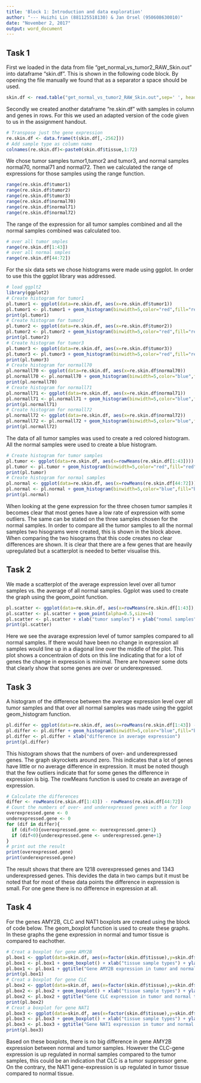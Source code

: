 ```yaml
---
title: 'Block 1: Introduction and data exploration'
author: "--- Huizhi Lin (881125518130) & Jan Orsel (950608630010)"
date: "November 2, 2017"
output: word_document
---
```


## Task 1

First we loaded in the data from file "get_normal_vs_tumor2_RAW_Skin.out" into dataframe "skin.df". This is shown in the following code block. By opening the file manually we found that as a separator a space should be used.
```r
skin.df <- read.table("get_normal_vs_tumor2_RAW_Skin.out",sep=' ', header=TRUE)
```

Secondly we created another dataframe "re.skin.df" with samples in column and genes in
rows. For this we used an adapted version of the code given to us in the assignment
handout.
```r
# Transpose just the gene expression
re.skin.df <- data.frame(t(skin.df[,-2562]))
# Add sample type as column name
colnames(re.skin.df)<-paste0(skin.df$tissue,1:72)
```

We chose tumor samples tumor1,tumor2 and tumor3, and normal samples normal70,
normal71 and normal72. Then we calculated the range of expressions for those samples
using the range function.
```r
range(re.skin.df$tumor1)
range(re.skin.df$tumor2)
range(re.skin.df$tumor3)
range(re.skin.df$normal70)
range(re.skin.df$normal71)
range(re.skin.df$normal72)
```

The range of the expression for all tumor samples combined and all the normal samples
combined was calculated too.
```r
# over all tumor smples
range(re.skin.df[1:43])
# over all normal smples
range(re.skin.df[44:72])
```

For the six data sets we chose histograms were made using ggplot. In order to use this the
ggplot library was addressed.
```r
# load ggplt2
library(ggplot2)
# Create histogram for tumor1
pl.tumor1 <- ggplot(data=re.skin.df, aes(x=re.skin.df$tumor1))
pl.tumor1 <- pl.tumor1 + geom_histogram(binwidth=5,color="red",fill="red", alpha=0.8) + xlab("tumor1")
print(pl.tumor1)
# Create histogram for tumor2
pl.tumor2 <- ggplot(data=re.skin.df, aes(x=re.skin.df$tumor2))
pl.tumor2 <- pl.tumor2 + geom_histogram(binwidth=5,color="red",fill="red", alpha=0.8) + xlab("tumor2")
print(pl.tumor2)
# Create histogram for tumor3
pl.tumor3 <- ggplot(data=re.skin.df, aes(x=re.skin.df$tumor3))
pl.tumor3 <- pl.tumor3 + geom_histogram(binwidth=5,color="red",fill="red", alpha=0.8) + xlab("tumor3")
print(pl.tumor3)
# Create histogram for normall70
pl.normall70 <- ggplot(data=re.skin.df, aes(x=re.skin.df$normal70))
pl.normall70 <- pl.normall70 + geom_histogram(binwidth=5,color="blue",fill="blue", alpha=0.8) + xlab("normall70")
print(pl.normall70)
# Create histogram for normall71
pl.normall71 <- ggplot(data=re.skin.df, aes(x=re.skin.df$normal71))
pl.normall71 <- pl.normall71 + geom_histogram(binwidth=5,color="blue",fill="blue", alpha=0.8) + xlab("normall71")
print(pl.normall71)
# Create histogram for normall72
pl.normall72 <- ggplot(data=re.skin.df, aes(x=re.skin.df$normal72))
pl.normall72 <- pl.normall72 + geom_histogram(binwidth=5,color="blue",fill="blue", alpha=0.8) + xlab("normall72")
print(pl.normall72)
```

The data of all tumor samples was used to create a red colored histogram. All the normal
samples were used to create a blue histogram.
```r
# Create histogram for tumor samples
pl.tumor <- ggplot(data=re.skin.df, aes(x=rowMeans(re.skin.df[1:43])))
pl.tumor <- pl.tumor + geom_histogram(binwidth=5,color="red",fill="red", alpha=0.8) + xlab("tumor samples")
print(pl.tumor)
# Create histogram for normal samples
pl.normal <- ggplot(data=re.skin.df, aes(x=rowMeans(re.skin.df[44:72])))
pl.normal <- pl.normal + geom_histogram(binwidth=5,color="blue",fill="blue", alpha=0.8) + xlab("normal samples")
print(pl.normal)
```

When looking at the gene expression for the three chosen tumor samples it becomes clear
that most genes have a low rate of expression with some outliers. The same can be stated
on the three samples chosen for the normal samples. In order to compare all the tumor
samples to all the normal samples two hisograms were created, this is shown in the block
above. When comparing the two hisograms that this code creates no clear differences are
shown. It is clear that there are a few genes that are heavily upregulated but a scatterplot is needed to better visualise this.  

## Task 2
We made a scatterplot of the average expression level over all tumor samples vs. the
average of all normal samples. Ggplot was used to create the graph using the geom_point
function.
```r
pl.scatter <- ggplot(data=re.skin.df, aes(x=rowMeans(re.skin.df[1:43]),y=rowMeans(re.skin.df[44:72])))
pl.scatter <- pl.scatter + geom_point(alpha=0.5,size=4)
pl.scatter <- pl.scatter + xlab("tumor samples") + ylab("nomal samples")
print(pl.scatter)
```
Here we see the avarage expression level of tumor samples compared to all normal samples.
If there would have been no change in expression all samples would line up in a diagonal
line over the middle of the plot. This plot shows a concentraion of dots on this line
indicating that for a lot of genes the change in expression is minimal. There are however
some dots that clearly show that some genes are over or underexpressed.

## Task 3
A histogram of the difference between the average expression level over all tumor samples
and that over all normal samples was made using the ggplot geom_histogram function.
```r
pl.differ <- ggplot(data=re.skin.df, aes(x=rowMeans(re.skin.df[1:43]) - rowMeans(re.skin.df[44:72])))
pl.differ <- pl.differ + geom_histogram(binwidth=5,color="blue",fill="blue", alpha=0.8)
pl.differ <- pl.differ + xlab("difference in average expression")
print(pl.differ)
```

This histogram shows that the numbers of over- and underexpressed genes. The graph
skyrockets around zero. This indicates that a lot of genes have little or no average difference in expression. It must be noted though that the few outliers indicate that for some genes the difference in expression is big. The rowMeans function is used to create an average of
expression.
```r
# Calculate the differences
differ <- rowMeans(re.skin.df[1:43]) - rowMeans(re.skin.df[44:72])
# Count the numbers of over- and underexpressed genes with a for loop
overexpressed.gene <- 0
underexpressed.gene <- 0
for (dif in differ){
  if (dif>0){overexpressed.gene <- overexpressed.gene+1}
  if (dif<0){underexpressed.gene <- underexpressed.gene+1}
}
# print out the result
print(overexpressed.gene)
print(underexpressed.gene)
```

The result shows that there are 1218 overexpressed genes and 1343 underexpressed genes.
This devides the data in two camps but it must be noted that for most of these data points
the difference in expression is small. For one gene there is no difference in expression at all.

## Task 4
For the genes AMY2B, CLC and NAT1 boxplots are created using the block of code below.
The geom_boxplot function is used to create these graphs. In these graphs the gene
expression in normal and tumor tissue is compared to eachother.
```r
# Creat a boxplot for gene AMY2B
pl.box1 <- ggplot(data=skin.df, aes(x=factor(skin.df$tissue),y=skin.df$AMY2B))
pl.box1 <- pl.box1 + geom_boxplot() + xlab("tissue sample types") + ylab("expression")
pl.box1 <- pl.box1 + ggtitle("Gene AMY2B expression in tumor and normal tissue")
print(pl.box1)
# Creat a boxplot for gene CLC
pl.box2 <- ggplot(data=skin.df, aes(x=factor(skin.df$tissue),y=skin.df$CLC))
pl.box2 <- pl.box2 + geom_boxplot() + xlab("tissue sample types") + ylab("expression")
pl.box2 <- pl.box2 + ggtitle("Gene CLC expression in tumor and normal tissue")
print(pl.box2)
# Creat a boxplot for gene NAT1
pl.box3 <- ggplot(data=skin.df, aes(x=factor(skin.df$tissue),y=skin.df$NAT1))
pl.box3 <- pl.box3 + geom_boxplot() + xlab("tissue sample types") + ylab("expression")
pl.box3 <- pl.box3 + ggtitle("Gene NAT1 expression in tumor and normal tissue")
print(pl.box3)
```

Based on these boxplots, there is no big difference in gene AMY2B expression between
normal and tumor samples. However the CLC-gene expression is up regulated in normal
samples compared to the tumor samples, this could be an indication that CLC is a tumor
suppressor gene. On the contrary, the NAT1 gene-expression is up regulated in tumor tissue
compared to normal tissue.